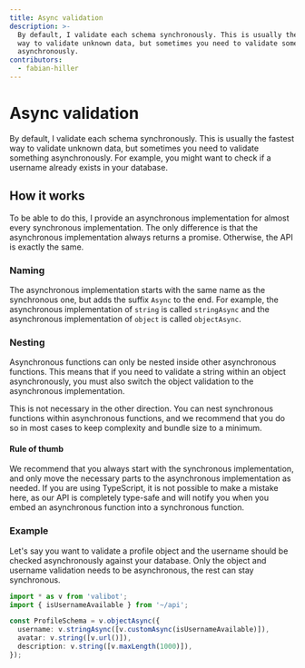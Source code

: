 ```yaml
---
title: Async validation
description: >-
  By default, I validate each schema synchronously. This is usually the fastest
  way to validate unknown data, but sometimes you need to validate something
  asynchronously.
contributors:
  - fabian-hiller
---
```



# Async validation

By default, I validate each schema synchronously. This is usually the fastest way to validate unknown data, but sometimes you need to validate something asynchronously. For example, you might want to check if a username already exists in your database.

## How it works

To be able to do this, I provide an asynchronous implementation for almost every synchronous implementation. The only difference is that the asynchronous implementation always returns a promise. Otherwise, the API is exactly the same.

### Naming

The asynchronous implementation starts with the same name as the synchronous one, but adds the suffix `Async` to the end. For example, the asynchronous implementation of <Link href="/api/string/">`string`</Link> is called <Link href="/api/stringAsync/">`stringAsync`</Link> and the asynchronous implementation of <Link href="/api/object/">`object`</Link> is called <Link href="/api/objectAsync/">`objectAsync`</Link>.

### Nesting

Asynchronous functions can only be nested inside other asynchronous functions. This means that if you need to validate a string within an object asynchronously, you must also switch the object validation to the asynchronous implementation.

This is not necessary in the other direction. You can nest synchronous functions within asynchronous functions, and we recommend that you do so in most cases to keep complexity and bundle size to a minimum.

#### Rule of thumb

We recommend that you always start with the synchronous implementation, and only move the necessary parts to the asynchronous implementation as needed. If you are using TypeScript, it is not possible to make a mistake here, as our API is completely type-safe and will notify you when you embed an asynchronous function into a synchronous function.

### Example

Let's say you want to validate a profile object and the username should be checked asynchronously against your database. Only the object and username validation needs to be asynchronous, the rest can stay synchronous.

```ts
import * as v from 'valibot';
import { isUsernameAvailable } from '~/api';

const ProfileSchema = v.objectAsync({
  username: v.stringAsync([v.customAsync(isUsernameAvailable)]),
  avatar: v.string([v.url()]),
  description: v.string([v.maxLength(1000)]),
});
```
